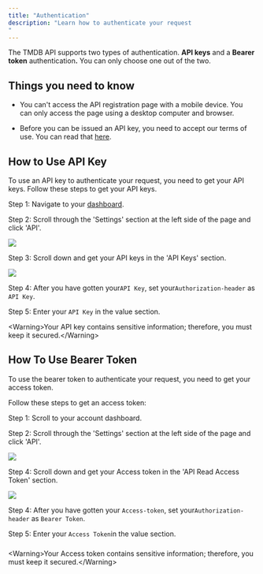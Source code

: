 ```yaml
---
title: "Authentication"
description: "Learn how to authenticate your request
"
---
```


The TMDB API supports two types of authentication. **API keys** and a **Bearer token** authenticatio&#x6E;**.** You can only choose one out of the two.

## Things you need to know

* You can't access the API registration page with a mobile device. You can only access the page using a desktop computer and browser.

* Before you can be issued an API key, you need to accept our terms of use. You can read that [here](https://www.themoviedb.org/api-terms-of-use).

## How to Use API Key

To use an API key to authenticate your request, you need to get your API keys. Follow these steps to get your API keys.

Step 1: Navigate to your [dashboard](https://www.themoviedb.org/settings/api).

Step 2: Scroll through the 'Settings' section at the left side of the page and click 'API'.

![](https://content.pstmn.io/5669d69e-9888-443f-9939-4dfdecad739a/QXBpLnBuZw==)

Step 3: Scroll down and get your API keys in the 'API Keys' section.

![](https://content.pstmn.io/295b8af7-24b2-4b9c-a117-ff03a582d54a/QVBJIEtleS5wbmc=)

Step 4: After you have gotten your⁣⁣`API Key`, set your`Authorization-header` as `API Key`.

Step 5: Enter your `API Key` in the value section.



\<Warning>Your API key contains sensitive information; therefore, you must keep it secured.\</Warning>





## How To Use Bearer Token

To use the bearer token to authenticate your request, you need to get your access token.

Follow these steps to get an access token:

Step 1: Scroll to your account dashboard.

Step 2: Scroll through the 'Settings' section at the left side of the page and click 'API'.

![](https://content.pstmn.io/5607c227-ee03-4ba9-a8f5-314fa87db9de/QXBpLnBuZw==)

Step 4: Scroll down and get your Access token in the 'API Read Access Token' section.

![](https://content.pstmn.io/a558441d-844f-4a58-a6dd-df140d651805/cmVhZC5wbmc=)

Step 4: After you have gotten your⁣⁣ `Access-token`, set your`Authorization-header` as `Bearer Token`.

Step 5: Enter your `Access Token`in the value section.

###



\<Warning>Your Access token contains sensitive information; therefore, you must keep it secured.\</Warning>